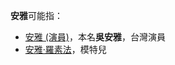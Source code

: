 '''安雅'''可能指：
* [[安雅_(演員)|安雅 (演員)]]，本名'''吳安雅'''，台灣演員
* [[安雅·羅素法|安雅·羅素法]]，模特兒
{{Disambiguation|Cat=二字人名消歧義}}